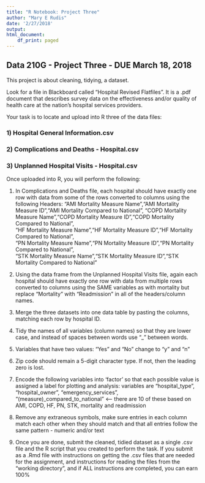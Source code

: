```yaml
---
title: "R Notebook: Project Three"
author: "Mary E Rudis"
date: '2/27/2018'
output: 
html_document:
    df_print: paged
---
```


## Data 210G - Project Three - DUE March 18, 2018

This project is about cleaning, tidying, a dataset.

Look for a file in Blackboard called "Hospital Revised Flatfiles". It is a .pdf document that describes survey data on the effectiveness and/or quality of health care at the nation's hospital services providers.

Your task is to locate and upload into R three of the data files:

### 1) Hospital General Information.csv
### 2) Complications and Deaths - Hospital.csv
### 3) Unplanned Hospital Visits - Hospital.csv

Once uploaded into R, you will perform the following:

1) In Complications and Deaths file, each hospital should have exactly one row with data from some of the rows converted to columns using the following Headers:
"AMI Mortality Measure Name","AMI Mortality Measure ID","AMI Mortality Compared to National",
"COPD Mortality Measure Name","COPD Mortality Measure ID","COPD Mortality Compared to National",	
"HF Mortality Measure Name","HF Mortality Measure ID","HF Mortality Compared to National",	
"PN Mortality Measure Name","PN Mortality Measure ID","PN Mortality Compared to National",	
"STK Mortality Measure Name","STK Mortality Measure ID","STK Mortality Compared to National"

2) Using the data frame from the Unplanned Hospital Visits file, again each hospital should have exactly one row with data from multiple rows converted to columns using the SAME variables as with mortality but replace "Mortality" with "Readmission" in all of the headers/column names.

3) Merge the three datasets into one data table by pasting the columns, matching each row by hospital ID.

4) Tidy the names of all variables (column names) so that they are lower case, and instead of spaces between words use "_" between words.

5) Variables that have two values: "Yes" and "No" change to "y" and "n"

6) Zip code should remain a 5-digit character type. If not, then the leading zero is lost.

7) Encode the following variables into 'factor' so that each possible value is assigned a label for plotting and analysis: variables are 
"hospital_type", "hospital_owner", "emergency_services",
"(measure)_compared_to_national" <-- there are 10 of these based on AMI, COPD, HF, PN, STK, mortality and readmission

8) Remove any extraneous symbols, make sure entries in each column match each other when they should match and that all entries follow the same pattern - numeric and/or text

7) Once you are done, submit the cleaned, tidied dataset as a single .csv file and the R script that you created to perform the task. 
If you submit as a .Rmd file with instructions on getting the .csv files that are needed for the assignment, and instructions for reading the files from the "working directory", and if ALL instructions are completed, you can earn 100%
